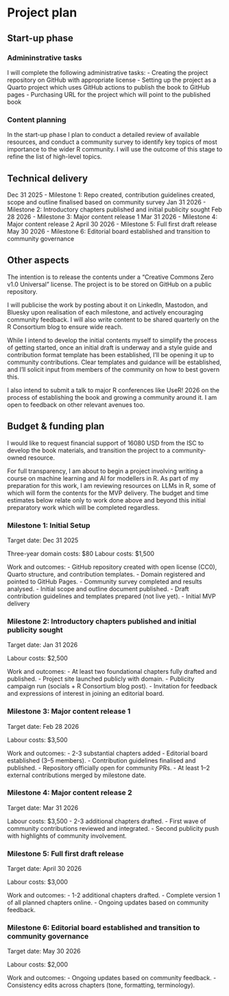 # Project plan

## Start-up phase

### Admininstrative tasks

I will complete the following administrative tasks:
- Creating the project repository on GitHub with appropriate license
- Setting up the project as a Quarto project which uses GitHub actions to publish the book to GitHub pages
- Purchasing URL for the project which will point to the published book

### Content planning

In the start-up phase I plan to conduct a detailed review of available resources, and conduct a community survey to identify key topics of most importance to the wider R community.  I will use the outcome of this stage to refine the list of high-level topics.

## Technical delivery

Dec 31 2025 - Milestone 1: Repo created, contribution guidelines created, scope and outline finalised based on community survey
Jan 31 2026 - Milestone 2: Introductory chapters published and initial publicity sought
Feb 28 2026 - Milestone 3: Major content release 1
Mar 31 2026 - Milestone 4: Major content release 2
April 30 2026 - Milestone 5: Full first draft release
May 30 2026 - Milestone 6: Editorial board established and transition to community governance

## Other aspects

The intention is to release the contents under a "Creative Commons Zero v1.0 Universal" license.  The project is to be stored on GitHub on a public repository.

I will publicise the work by posting about it on LinkedIn, Mastodon, and Bluesky upon realisation of each milestone, and actively encouraging community feedback.  I will also write content to be shared quarterly on the R Consortium blog to ensure wide reach.

While I intend to develop the initial contents myself to simplify the process of getting started, once an initial draft is underway and a style guide and contribution format template has been established, I'll be opening it up to community contributions.  Clear templates and guidance will be established, and I'll solicit input from members of the community on how to best govern this.

I also intend to submit a talk to major R conferences like UseR! 2026 on the process of establishing the book and growing a community around it.  I am open to feedback on other relevant avenues too.

## Budget & funding plan

I would like to request financial support of 16080 USD from the ISC to develop the book materials, and transition the project to a community-owned resource.

For full transparency, I am about to begin a project involving writing a course on machine learning and AI for modellers in R.  As part of my preparation for this work, I am reviewing resources on LLMs in R, some of which will form the contents for the MVP delivery.  The budget and time estimates below relate only to work done above and beyond this initial preparatory work which will be completed regardless.

### Milestone 1: Initial Setup

Target date: Dec 31 2025

Three-year domain costs: $80
Labour costs: $1,500

Work and outcomes:
- GitHub repository created with open license (CC0), Quarto structure, and contribution templates.
- Domain registered and pointed to GitHub Pages.
- Community survey completed and results analysed.
- Initial scope and outline document published.
- Draft contribution guidelines and templates prepared (not live yet).
- Initial MVP delivery

### Milestone 2: Introductory chapters published and initial publicity sought

Target date: Jan 31 2026 

Labour costs: $2,500

Work and outcomes:
- At least two foundational chapters fully drafted and published.
- Project site launched publicly with domain.
- Publicity campaign run (socials + R Consortium blog post).
- Invitation for feedback and expressions of interest in joining an editorial board.

### Milestone 3: Major content release 1

Target date: Feb 28 2026

Labour costs: $3,500

Work and outcomes:
- 2-3 substantial chapters added
- Editorial board established (3–5 members).
- Contribution guidelines finalised and published.
- Repository officially open for community PRs.
- At least 1–2 external contributions merged by milestone date.

### Milestone 4: Major content release 2

Target date: Mar 31 2026 

Labour costs: $3,500
- 2-3 additional chapters drafted.
- First wave of community contributions reviewed and integrated.
- Second publicity push with highlights of community involvement.

### Milestone 5: Full first draft release

Target date: April 30 2026

Labour costs: $3,000

Work and outcomes:
- 1-2 additional chapters drafted.
- Complete version 1 of all planned chapters online.
- Ongoing updates based on community feedback.

### Milestone 6: Editorial board established and transition to community governance

Target date: May 30 2026

Labour costs: $2,000

Work and outcomes:
- Ongoing updates based on community feedback.
- Consistency edits across chapters (tone, formatting, terminology).